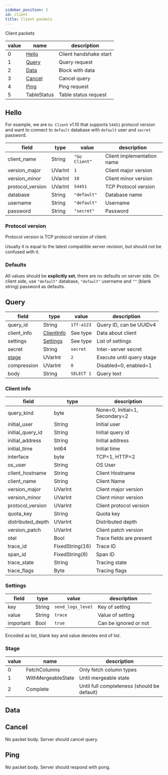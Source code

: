 ```yaml
---
sidebar_position: 3
id: client
title: Client packets
---
```


Client packets

| value | name              | description            |
|-------|-------------------|------------------------|
| 0     | [Hello](#hello)   | Client handshake start |
| 1     | [Query](#query)   | Query request          |
| 2     | [Data](#data)     | Block with data        |
| 3     | [Cancel](#cancel) | Cancel query           |
| 4     | [Ping](#ping)     | Ping request           |
| 5     | TableStatus       | Table status request   |

## Hello

For example, we are `Go Client` v1.10 that supports `54451` protocol version and
want to connect to `default` database with `default` user and `secret` password.

| field            | type    | value         | description                |
|------------------|---------|---------------|----------------------------|
| client_name      | String  | `"Go Client"` | Client implementation name |
| version_major    | UVarInt | `1`           | Client major version       |
| version_minor    | UVarInt | `10`          | Client minor version       |
| protocol_version | UVarInt | `54451`       | TCP Protocol version       |
| database         | String  | `"default"`   | Database name              |
| username         | String  | `"default"`   | Username                   |
| password         | String  | `"secret"`    | Password                   |

### Protocol version

Protocol version is TCP protocol version of client.

Usually it is equal to the latest compatible server revision, but
should not be confused with it.

### Defaults

All values should be **explicitly set**, there are no defaults on server side.
On client side, use `"default"` database, `"default"` username and `""` (blank string)
password as defaults.

## Query

| field           | type                      | value      | description               |
|-----------------|---------------------------|------------|---------------------------|
| query_id        | String                    | `1ff-a123` | Query ID, can be UUIDv4   |
| client_info     | [ClientInfo](#clientinfo) | See type   | Data about client         |
| settings        | [Settings](#settings)     | See type   | List of settings          |
| secret          | String                    | `secret`   | Inter-server secret       |
| [stage](#stage) | UVarInt                   | `2`        | Execute until query stage |
| compression     | UVarInt                   | `0`        | Disabled=0, enabled=1     |
| body            | String                    | `SELECT 1` | Query text                |

### Client info

| field             | type            | description                    |
|-------------------|-----------------|--------------------------------|
| query_kind        | byte            | None=0, Initial=1, Secondary=2 |
| initial_user      | String          | Initial user                   |
| initial_query_id  | String          | Initial query id               |
| initial_address   | String          | Initial address                |
| initial_time      | Int64           | Initial time                   |
| interface         | byte            | TCP=1, HTTP=2                  |
| os_user           | String          | OS User                        |
| client_hostname   | String          | Client Hostname                |
| client_name       | String          | Client Name                    |
| version_major     | UVarInt         | Client major version           |
| version_minor     | UVarInt         | Client minor version           |
| protocol_version  | UVarInt         | Client protocol version        |
| quota_key         | String          | Quota key                      |
| distributed_depth | UVarInt         | Distributed depth              |
| version_patch     | UVarInt         | Client patch version           |
| otel              | Bool            | Trace fields are present       |
| trace_id          | FixedString(16) | Trace ID                       |
| span_id           | FixedString(8)  | Span ID                        |
| trace_state       | String          | Tracing state                  |
| trace_flags       | Byte            | Tracing flags                  |


### Settings

| field     | type   | value             | description           |
|-----------|--------|-------------------|-----------------------|
| key       | String | `send_logs_level` | Key of setting        |
| value     | String | `trace`           | Value of setting      |
| important | Bool   | `true`            | Can be ignored or not |

Encoded as list, blank key and value denotes end of list.

### Stage

| value | name               | description                                 |
|-------|--------------------|---------------------------------------------|
| 0     | FetchColumns       | Only fetch column types                     |
| 1     | WithMergeableState | Until mergeable state                       |
| 2     | Complete           | Until full completeness (should be default) |


## Data

## Cancel

No packet body. Server should cancel query.

## Ping

No packet body. Server should respond with pong.

